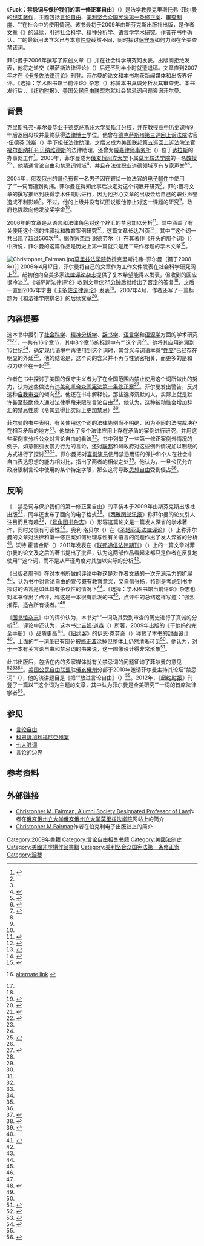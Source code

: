 {{noteTA
|1=zh-hant:幹他媽; zh-hans:干他妈; zh-hk:屌佢老母;
}}
{{Infobox book
| name = Fuck：禁忌词与保护我们的第一修正案自由
| image = Fuck by Christopher Fairman.jpg
| caption = 2009年版封面
| author = 克里斯托弗·{{lang|en|M}}·菲尔曼（{{lang|en|Christopher M. Fairman}}）
| cover_artist = 冷色调图书设计师<br />{{lang|en|Cyanotype Book Architects}}
| country = 美国
| language = [[英语|英语]]
| subject = [[言论自由|言论自由]]
| genre  = 
| publisher  = 斯芬克斯出版社（{{lang|en|Sphinx Publishing}}）
| release_date = 2009年
| isbn = 978-1-57248-711-6
| oclc = 262433445
| dewey = 342.7308/53
| congress = KF9444 .F35 2009
}}
《'''Fuck：禁忌词与保护我们的第一修正案自由'''》（{{lang-en|''Fuck: Word Taboo and Protecting Our First Amendment Liberties''}}）是法学教授克里斯托弗·{{lang|en|M}}·菲尔曼的[[非小说|纪实著作]]，主题包括[[言论自由|言论自由]]、[[美利坚合众国宪法第一条修正案|美利坚合众国宪法第一条修正案]]、[[审查制度|审查制度]]、“{{lang|en|[[Fuck|Fuck]]}}”在社会中的使用情況。该书最初于2009年由斯芬克斯出版社出版，是作者文章《{{lang|en|Fuck}}》的延续，引述[[社会科学|社会科学]]、[[精神分析学|精神分析学]]、[[语言学|语言学]]学术研究。作者在书中确认，“{{lang|en|Fuck}}”的最新用法含义已与本意[[性交|性交]]截然不同，同时探讨[[保守主义|保守派]]如何力图在全美查禁该词。

菲尔曼于2006年撰写了原创文章《{{lang|en|Fuck}}》并在社会科学研究网发表。出版商拒绝发表，他将之递交《堪萨斯法律评论》（{{lang|en|''Kansas Law Review''}}）后还不到半小时就遭退稿。文章直到2007年才在《[[本杰明·卡多佐法学院|卡多佐法律评论]]》刊登。菲尔曼的论文和本书均获新闻媒体和出版界好评。《选择：学术图书馆当前评论》杂志（{{lang|en|''Choice: Current Reviews for Academic Libraries''}}）称赞本书真诚分析{{lang|en|Fuck}}及其审查史。本书发行后，{{lang|en|[[CNN|CNN]]}}、《[[纽约时报|纽约时报]]》、[[美国公民自由联盟|美国公民自由联盟]]均就社会禁忌词问题咨询菲尔曼。
{{Spoken Wikipedia|Zh-tw-Fuck：禁忌詞與保護我們的第一修正案自由.ogg|2015年|11月28日|台灣華語}}

== 背景 ==
克里斯托弗·{{lang|en|M}}·菲尔曼毕业于[[德克萨斯州大学奥斯汀分校|德克萨斯州大学奥斯汀分校]]，并在教授[[高中|高中]][[历史|历史]]课程9年后返回母校并最终获得[[法律博士|法律博士]]学位。他曾在[[德克萨斯州上诉法院|德克萨斯州第三巡回上诉法院]]法官{{lang|en|J}}·伍德芬·琼斯（{{lang|en|J. Woodfin Jones}}）手下担任法律助理，之后又成为[[美国联邦第五巡回上诉法院|美国联邦第五巡回上诉法院]]法官[[福尔图纳托·P·贝纳维德斯|福尔图纳托·P·贝纳维德斯]]的法律助理，还曾为[[威嘉律师事务所|威嘉律师事务所]]（{{lang|en|Weil Gotshal}}）位于[[达拉斯|达拉斯]]的办事处工作<ref name="moritzbiopage">{{cite news |url = http://moritzlaw.osu.edu/faculty/professor/christopher-m-fairman/ |archiveurl = https://web.archive.org/web/20140318094953/http://moritzlaw.osu.edu/faculty/professor/christopher-m-fairman/ |accessdate = 2014-03-18 |year = 2014 |title = Christopher M. Fairman |work = Professors |publisher = Ohio State University, Moritz College of Law |archivedate = 2014-03-18 |dead-url = yes }}</ref>。2000年，菲尔曼成为[[俄亥俄州立大学|俄亥俄州立大学]]下属[[俄亥俄州立大学莫里兹法学院|莫里兹法学院]]的一名[[教授|教授]]<ref name="moritzbiopage" /><ref name="thecaseagainst" />，他精通言论自由和禁忌词领域<ref name="thecaseagainst">{{cite news |first = Christopher M. |last = Fairman |work = The Washington Post |title = The case against banning the word 'retard' |date = 2010-02-14 |accessdate = 2014-03-18 |url = http://www.washingtonpost.com/wp-dyn/content/article/2010/02/11/AR2010021103896.html |page = B01 |deadurl = no |archiveurl = https://web.archive.org/web/20140217095225/http://www.washingtonpost.com/wp-dyn/content/article/2010/02/11/AR2010021103896.html |archivedate = 2014-02-17 }}</ref>，并且在[[法律职业道德|法律职业道德]]领域享有专家声誉<ref name="commentslinked">{{cite news |title = Comments linked to judge's e-mail discussed cases Saffold says she didn't post thoughts about attorneys and trials on Web site |work = The Plain Dealer |date = 2010-03-26 |first = James F.|last = McCarty |location = Cleveland, Ohio |page = A1 |publisher = Accessed via NewsBank |subscription = yes}}</ref><ref name="coxhires">{{cite news |title = Cox hires justices' wives for staff |date = 2005-11-15 |work = The Detroit News |first = Ronald J. |last = Hansen |page = 1B |publisher = Accessed via NewsBank |subscription = yes}}</ref>。

2004年，[[俄亥俄州|俄亥俄州]]的[[哥伦布_(俄亥俄州)|哥伦布]]有一名男子因在寄给一位法官的[[电子邮件|电子邮件]]中使用了“{{lang|en|fuck}}”一词而遭到拘捕。菲尔曼在得知此事后决定对这个词展开研究<ref name="mcconnell">{{cite news |first = Kitty |last = McConnell |title = Professor takes on word taboo |page = 46 |work = The Other Paper |date = 2010-07-15}}</ref>。菲尔曼将文章的撰写推迟到获得学术任期后进行，因为他担心文章的出版会给自己的职业声誉造成不利影响<ref name="mikeharden" />。不过，他的上级并没有试图说服他停止对这一课题的研究<ref name="mikeharden" />。政府也拨款向他发放奖学金<ref name="mikeharden" />。

2006年的文章''{{lang|en|Fuck}}''是从语言和法律角色对这个辞汇的禁忌加以分析<ref name="mikeharden">{{cite news | title = In scholarly pursuit of the 'Queen Mother of dirty words' |first = Mike |last = Harden |agency = Scripps Howard News Service | date = 2006-09-27 | location = Washington, D.C. | publisher = Accessed via NewsBank |subscription = yes}}</ref>。其中涵盖了有关使用这个词的[[性骚扰|性骚扰]]和[[教育|教育]]案例研究<ref>{{cite journal |title = Law Review Digest: Universities and Other Institutions of Higher Learning |date = 2007-10 |volume = 36 |page = 567 |journal = Journal of Law & Education |issue = 4 |accessdate = 2014-03-18 |archivedate = 2014-03-18 |deadurl = no |archiveurl = https://web.archive.org/web/20140318142515/http://www.questia.com/library/journal/1P3-1370472461/law-review-digests-universities-and-other-institutions |url = http://www.questia.com/library/journal/1P3-1370472461/law-review-digests-universities-and-other-institutions }}</ref>。这篇文章长达74页<ref>{{cite news |title = Curses: Treatise on taboo word a tough sell |work = The Columbus Dispatch |date = 2006-09-24 |author = The Columbus Dispatch staff |publisher = Accessed via NewsBank |subscription = yes}}</ref>，其中“{{lang|en|fuck}}”这个词一共出现了超过560次<ref name="wwathopkins">{{cite journal |first=W. Wat |last=Hopkins |title=When Does F*** Not Mean F***?: FCC v. Fox Television Stations and a Call for Protecting Emotive Speech |date=2011-12 |work=Federal Communications Law Journal |volume=64 |issue=1 |archivedate=2014-03-18 |deadurl=yes |archiveurl=https://web.archive.org/web/20140318143254/http://www.repository.law.indiana.edu/fclj/vol64/iss1/2/ |url=http://www.repository.law.indiana.edu/fclj/vol64/iss1/2/ |accessdate=2014-03-18 |journal= }}</ref>。据作家杰西·谢德劳尔（{{lang|en|Jesse Sheidlower}}）在其著作《{{lang|en|F}}开头的那个词》（{{lang|en|''The F-Word''}}）中所说，菲尔曼的这篇作品是历史上第一篇就只是用“{{lang|en|Fuck}}”来作标题的学术文章<ref name="sheidlower">{{cite book |title = The F-Word |first = Jesse |last = Sheidlower |page = xxviii |publisher = Oxford University Press, USA |year = 2009 |isbn = 0-19-539311-2}}</ref>。

[[File:Christopher_Fairman.jpg|thumb]][[俄亥俄州立大学莫里兹法学院|莫里兹法学院]]教授克里斯托弗·{{lang|en|M}}·菲尔曼（摄于2008年）]]
2006年4月17日，菲尔曼将自己的文章作为工作文件发表在社会科学研究网上<ref name="ssrn">{{cite journal |url = http://papers.ssrn.com/sol3/papers.cfm?abstract_id=896790 |archiveurl = https://web.archive.org/web/20131104201124/http://papers.ssrn.com/sol3/papers.cfm?abstract_id=896790 |archivedate = 2013-11-04 |deadurl = no |title = Fuck |publisher = Social Science Research Network; Date posted: April 17, 2006 |first = Christopher M. |last = Fairman |accessdate = 2014-03-18 |journal = Ohio State Public Law Working Paper No. 59; Center for Interdisciplinary Law and Policy Studies Working Paper Series No. 39 |date = 2006-03 |doi = 10.2139/ssrn.896790 }} [http://www.cosmopolitanuniversity.ac/library/Fuck.pdf alternate link] {{Wayback|url=http://www.cosmopolitanuniversity.ac/library/Fuck.pdf |date=20140224153125 }}</ref>。起初他向全美多家[[法律评论|法律评论]][[杂志|杂志]]提供了复本希望能得以发表，但收到的回应很冷淡<ref name="mikeharden" />。《堪萨斯法律评论》收到文章仅25[[分钟|分钟]]后就给出了否定的答复<ref name="mikeharden" />，之后一直到2007年才由《[[本杰明·卡多佐法学院|卡多佐法律评论]]》发表<ref>{{cite journal |journal = Cardozo Law Review |title = Fuck |first = Christopher M. |last = Fairman |volume = 28 |issue = 4 |year = 2007 |pages = 1711-1772 |url = http://moritzlaw.osu.edu/faculty/articles/fairman_fuck.pdf |archiveurl = https://web.archive.org/web/20120315165717/http://moritzlaw.osu.edu/faculty/articles/fairman_fuck.pdf |archivedate = 2012-03-15 |deadurl = yes |accessdate = 2012-03-15 |oclc = 123736997 }}</ref>。2007年4月，作者还写了一篇标题为《{{lang|en|Fuck}}和法律学院排名》的后续文章<ref name="fuckandlawfaculty">{{cite journal |url = http://papers.ssrn.com/sol3/papers.cfm?abstract_id=971103 |archiveurl = https://web.archive.org/web/20131002161656/http://papers.ssrn.com/sol3/papers.cfm?abstract_id=971103 |archivedate = 2013-10-02 |deadurl = no |title = Fuck and Law Faculty Rankings |journal = Ohio State Public Law Working Paper No. 91 |date = 2007-04 |first = Christopher M. |last = Fairman |publisher = Social Science Research Network |accessdate = 2014-03-18 |doi = 10.2139/ssrn.971103 }}</ref>。

== 内容提要 ==
这本书中援引了[[社会科学|社会科学]]、[[精神分析学|精神分析学]]、[[辞书学|辞书学]]、[[语言学|语言学]]和[[语源学|语源学]]方面的学术研究<ref name="choice">{{cite journal |journal = Choice: Current Reviews for Academic Libraries |date = 2010-03 |location = Chicago, Illinois |title = Book Review – Fuck: Word Taboo and Protecting Our First Amendment Liberties, by Christopher M. Fairman |author = American Library Association}}</ref><ref name="hornbook">{{cite news |work = The Horn Book Magazine |date = 2007-05-01 |title = The Sand in the Oyster: The Pottymouth Paradox |issn = 0018-5078 |location = Boston, Massachusetts |last = Campbell |first = Patty |pages = 311-315}}</ref>，一共有16个章节，其中8个章节的标题中有“{{lang|en|fuck}}”这个词<ref name="wwathopkins" />。他将其应用追溯到15世纪<ref name="hornbook" />，确定现代语境中再使用到这个词时，其含义与词语本意“[[性交|性交]]”已经存在明显的外延<ref>{{cite journal |pages = 91-93 |journal = Psychology, Public Policy, and Law |title = Do offensive words harm people? |first = Timothy |last = Jay |year = 2009 |volume = 15 |issue = 2 |doi = 10.1037/a0015646 |url = http://psycnet.apa.org/journals/law/15/2/81/ |accessdate = 2014-03-16 |subscription = yes}}</ref>，他的结论是，这个词的含义并不再与性紧密相关，而更多的是和权力结合在一起<ref name="wwathopkins" />。

作者在书中探讨了美国的保守主义者为了在全国范围内禁止使用这个词所做出的努力，认为这些做法有违[[美利坚合众国宪法第一条修正案|美利坚合众国宪法第一条修正案]]<ref name="publishersweekly">{{cite journal |author=Publishers Weekly staff |journal=Publishers Weekly |archivedate=2014-03-18 |deadurl=yes |archiveurl=https://web.archive.org/web/20140318150955/http://new.publishersweekly.com/978-1-57248-711-6 |url=http://new.publishersweekly.com/978-1-57248-711-6 |accessdate=2014-03-18 |date=2009-08-31 |title=Nonfiction Review: Fuck: Word Taboo and Protecting Our First Amendment Liberties }}</ref>。菲尔曼发出警告，反对这种[[自我审查|自我审查]]的倾向<ref name="mcconnell" />。他还在书中解释说，那些选择沉默的人，实际上就是默许甚至鼓励他人通过法律手段来限制言论自由<ref name="mcconnell" />，他认为，这种被动性会增加辞汇的禁忌性质（令其显得比实际上更加禁忌）<ref name="mcconnell" />。

菲尔曼的书中表明，有关使用这个词的法律先例尚不明确，因为不同的法院裁决存在相互矛盾的地方<ref name="choice" />。他举出了多个法律应用上存在矛盾的案例进行研究，并用这些案例来分析公众对言论自由的看法<ref name="choice" />。书中列举了一些第一修正案例外情况的例子，如意图引发暴力行为的言论，还对[[美国联邦政府|联邦]]和州政府对这些例外情况加以制裁的方式进行了探讨<ref name="choice" /><ref name="publishersweekly" />。菲尔曼把对[[喜剧演员|喜剧演员]]使用禁忌用语的保护和个人在社会中自由表达思想的能力相对比，指出了两者的相似之处<ref name="mcconnell" />。他认为，一旦公民允许政府限制言论中使用的某个特定字眼，那么这将导致[[思想自由|思想自由]]受到侵占<ref name="mcconnell" />。

== 反响 ==
《{{lang|en|Fuck}}：禁忌词与保护我们的第一修正案自由》的平装本于2009年由斯芬克斯出版社出版<ref>{{cite book |first = Christopher M. |last = Fairman |title = Fuck: Word Taboo and Protecting Our First Amendment Liberties |isbn = 978-1-57248-711-6 |year = 2009 |publisher = Sphinx Publishing |oclc = 262433445 |lccn = 2009016762}}</ref>，同年还发布了面向{{lang|en|[[Kindle|Kindle]]}}的电子格式<ref>{{cite book |first = Christopher M. |last = Fairman |title = Fuck: Word Taboo and Protecting Our First Amendment Liberties |isbn = 1-57248-711-9 |year = 2009 | publisher = Sphinx Publishing |asin = B00348UN8E}}</ref>。《[[西雅图邮讯报|西雅图邮讯报]]》称菲尔曼的论文引人注目而且有趣<ref>{{cite news |first=Nick |last=Eaton |title=The F-word: Why can't we just effing say it whenever we effing want? |work=Seattle Post-Intelligencer |date=2011-07-29 |url=http://blog.seattlepi.com/thebigblog/2011/07/29/the-f-word-why-cant-we-just-effing-say-it-whenever-we-effing-want/ |archiveurl=https://web.archive.org/web/20130512040725/http://blog.seattlepi.com/thebigblog/2011/07/29/the-f-word-why-cant-we-just-effing-say-it-whenever-we-effing-want/ |archivedate=2013-05-12 |deadurl=yes |accessdate=2014-03-18 }}</ref>，《[[号角图书杂志|号角图书杂志]]》（{{lang|en|''The Horn Book Magazine''}}）形容这篇论文是一篇发人深省的学术著作，同时又很有可读性<ref name="hornbook" />。奥利·洛贝尔（{{lang|en|Orly Lobel}}）在《[[圣地亚哥法律评论|圣地亚哥法律评论]]》（{{lang|en|''San Diego Law Review''}}）上称菲尔曼的文章对法律和第一修正案如何处理与性有关语言的问题作出了发人深省的分析<ref name="orlylobel">{{cite journal |first = Orly |last = Lobel |title = Editor's Symposium: Reflections on Equality, Adjudication, and the Regulation of Sexuality at Work: A Response to Kim Yuracko |journal = San Diego Law Review |date = 2006 Fall |volume = 43 |page = 899 |url = https://litigation-essentials.lexisnexis.com/webcd/app?action=DocumentDisplay&crawlid=1&doctype=cite&docid=43+San+Diego+L.+Rev.+899&srctype=smi&srcid=3B15&key=0712f40946e1e667342960006f29a76e |accessdate = 2014-03-18 |issn = 0036-4037 |issue = 4 |subscription = yes |deadurl = no |archiveurl = https://web.archive.org/web/20140318154338/https://litigation-essentials.lexisnexis.com/webcd/app?action=DocumentDisplay&crawlid=1&doctype=cite&docid=43+San+Diego+L.+Rev.+899&srctype=smi&srcid=3B15&key=0712f40946e1e667342960006f29a76e |archivedate = 2014-03-18 }}</ref>。{{lang|en|W}}·沃特·霍普金斯（{{lang|en|W. Wat Hopkins}}）2011年发表在《[[联邦通信法律期刊|联邦通信法律期刊]]》（{{lang|en|''Federal Communications Law Journal''}}）上的一篇文章对菲尔曼的论文及之后的著书提出了批评，认为这两部作品看起来都只是作者在反复地使用“{{lang|en|fuck}}”这个词，而不是从严谨角度对其加以实际的分析<ref name="wwathopkins" />。

《[[出版者周刊|出版者周刊]]》在对本书所做的评论中称这是对作者文章的一次充满活力的扩展<ref name="publishersweekly" />，认为书中对言论自由的宣传既有教育意义，又自信张扬，特别是考虑到书中探讨的语言是如此具有争议性的情况下<ref name="publishersweekly" />。《选择：学术图书馆当前评论》杂志也对本书作出了点评，称这是一本很有启发的书<ref name="choice" />，点评中的总结这样写道：“强烈推荐，适合所有读者。”<ref name="choice" />

《[[图书馆杂志|图书馆杂志]]》中的评价认为，本书对“{{lang|en|fuck}}”一词及其受到审查的历史进行了真诚的分析<ref name="orme" />，评论中还认为，这本书比[[吉姆·道森|吉姆·道森]]（{{lang|en|Jim Dawson}}）所著，2009年出版的《干他妈的完全手册》（{{lang|en|''The Compleat Motherfucker: A History of the Mother of all Dirty Words''}}）品质更高<ref name="orme">{{cite journal |first = Marianne |last = Orme |journal = Library Journal |title = Xpress Reviews: First Look at New Books |date = 2009-08-21 |issn = 0363-0277 |oclc = 36096783}}</ref>。《[[纽约客|纽约客]]》的伊恩·克劳奇（{{lang|en|Ian Crouch}}）称赞了本书的封面设计<ref name="crouch" />，上面的“{{lang|en|FUCK}}”一词虽已有部分被[[修正液|修正液]]涂掉但整体上仍然清晰可见<ref name="crouch" />。他认为，对于一本有关言论自由和禁忌词的书来说，这一图像设计得非常形象<ref name="crouch">{{cite news |first = Ian |last = Crouch |title = How Should We Put This? |work = The New Yorker |date = 2010-09-02 |accessdate = 2014-03-19 |url = http://www.newyorker.com/online/blogs/books/2010/09/how-should-we-put-this.html |archiveurl = https://web.archive.org/web/20101010133504/http://www.newyorker.com/online/blogs/books/2010/09/how-should-we-put-this.html |archivedate = 2010-10-10 |deadurl = no }}</ref>。

此书出版后，包括{{lang|en|[[CNN|CNN]]}}在内的多家媒体就有关禁忌词的问题征询了菲尔曼的意见<ref>{{cite news |title=Congress eliminates the R- word |date=2010-09-27 |work=CNN Wire |first=Madison |last=Park |page=Section: Med |url=http://thechart.blogs.cnn.com/2010/09/27/congress-eliminates-the-r-word/ |accessdate=2014-03-18 |archiveurl=https://web.archive.org/web/20131215180431/http://thechart.blogs.cnn.com/2010/09/27/congress-eliminates-the-r-word/ |archivedate=2013-12-15 |deadurl=yes }}</ref><ref name="grinberg">{{cite news |title = Ending the R- word : Ban it or understand it? |date = 2012-03-07 |first = Emanuella |last = Grinberg |work = CNN Wire |page = Section: Living |url = http://edition.cnn.com/2012/03/07/living/end-r-word |accessdate = 2014-03-19 |archiveurl = https://web.archive.org/web/20120310020426/http://www.cnn.com/2012/03/07/living/end-r-word |archivedate = 2012-03-10 |deadurl = no }}</ref><ref name="richorpoor">{{cite news |title = Rich or poor, women juggle family balance |date = 2010-02-21 |work = St. Petersburg Times |page = 6P |publisher = Accessed via NewsBank |subscription = yes}}</ref>。[[美国公民自由联盟|美国公民自由联盟]]驻[[俄亥俄州|俄亥俄州]]分部于2010年邀请菲尔曼主持其论坛“禁忌词”（{{lang|en|''Word Taboos''}}），他的演讲题目是《把“{{lang|en|F}}”放进言论自由》（{{lang|en|''Putting the 'F' in Free Speech''}}）<ref name="mcconnell" />。2012年，《[[纽约时报|纽约时报]]》刊登了一篇以“{{lang|en|fuck}}”这个词为主题的文章，其中认为菲尔曼是全美研究“{{lang|en|fuck}}”一词的首席法律学者<ref name="liptak">{{cite news |title = A Word Heard Often, Except at the Supreme Court |first = Adam |last = Liptak |date = 2012-05-01 |work = The New York Times |accessdate = 2014-04-07 |url = http://www.nytimes.com/2012/05/01/us/a-word-heard-everywhere-except-the-supreme-court.html?_r=0 |page = A16 |archiveurl = https://web.archive.org/web/20120627182347/http://www.nytimes.com/2012/05/01/us/a-word-heard-everywhere-except-the-supreme-court.html |archivedate = 2012-06-27 |deadurl = no }}</ref>。

== 参见 ==
* [[言论自由|言论自由]]
* [[科恩訴加利福尼亞州案|科恩訴加利福尼亞州案]]
* [[七大脏词|七大脏词]]
* [[言论的边界|言论的边界]]

== 参考资料 ==
{{Reflist|colwidth=30em}}

== 外部链接 ==
{{commonscat|Fuck: Word Taboo and Protecting Our First Amendment Liberties}}
* [https://web.archive.org/web/20140318094953/http://moritzlaw.osu.edu/faculty/professor/christopher-m-fairman/ Christopher M. Fairman, Alumni Society Designated Professor of Law]作者在[[俄亥俄州立大学|俄亥俄州立大学]][[俄亥俄州立大学莫里兹法学院|俄亥俄州立大学莫里兹法学院]]网站上的简介
* [https://web.archive.org/web/20140318121737/http://works.bepress.com/christopher_fairman/ Christopher M Fairman]作者在伯克利电子出版社上的简介

{{DEFAULTSORT:Fuck Word Taboo and Protecting Our First Amendment Liberties}}
[[Category:2009年書籍|Category:2009年書籍]]
[[Category:言论自由相关书籍|Category:言论自由相关书籍]]
[[Category:美國法制史|Category:美國法制史]]
[[Category:美國非虛構作品書籍|Category:美國非虛構作品書籍]]
[[Category:美利坚合众国宪法第一条修正案|Category:美利坚合众国宪法第一条修正案]]
[[Category:淫秽|Category:淫秽]]
{{Featured article}}